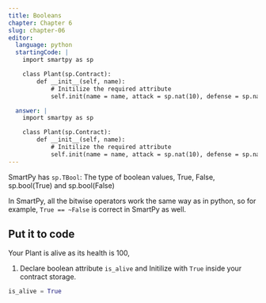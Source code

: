```yaml
---
title: Booleans
chapter: Chapter 6
slug: chapter-06
editor:
  language: python
  startingCode: |
    import smartpy as sp

    class Plant(sp.Contract):
        def __init__(self, name):
            # Initilize the required attribute
            self.init(name = name, attack = sp.nat(10), defense = sp.nat(10), growth_rate = sp.nat(10), health = sp.nat(100))

  answer: |  
    import smartpy as sp

    class Plant(sp.Contract):
        def __init__(self, name):
            # Initilize the required attribute
            self.init(name = name, attack = sp.nat(10), defense = sp.nat(10), growth_rate = sp.nat(10), health = sp.nat(100), is_alive = True)
---
```


SmartPy has `sp.TBool`: The type of boolean values, True, False, sp.bool(True) and sp.bool(False)

In SmartPy, all the bitwise operators work the same way as in python, so for example, `True == ~False` is correct in SmartPy as well.

## Put it to code

Your Plant is alive as its health is 100, 

1) Declare boolean attribute `is_alive` and Initilize with `True` inside your contract storage.

```python
is_alive = True
```


